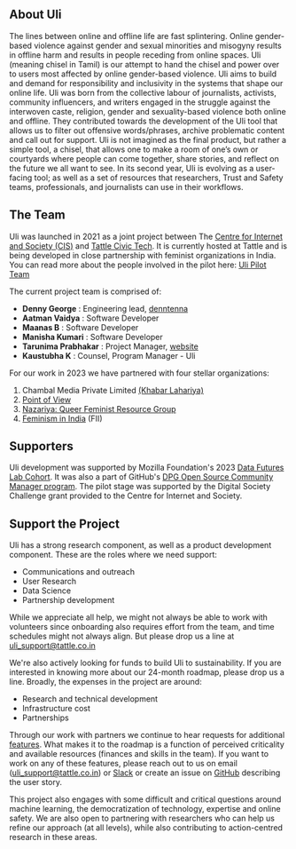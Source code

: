 
<ContentPageShell>

## About Uli

The lines between online and offline life are fast splintering. Online gender-based violence against gender and sexual minorities and misogyny results in offline harm and results in people receding from online spaces. Uli (meaning chisel in Tamil) is our attempt to hand the chisel and power over to users most affected by online gender-based violence. Uli aims to build and demand for responsibility and inclusivity in the systems that shape our online life.
Uli was born from the collective labour of journalists, activists, community influencers, and writers engaged in the struggle against the interwoven caste, religion, gender and sexuality-based violence both online and offline. They contributed towards the development of the Uli tool that allows us to filter out offensive words/phrases, archive problematic content and call out for support. Uli is not imagined as the final product, but rather a simple tool, a chisel, that allows one to make a room of one’s own or courtyards where people can come together, share stories, and reflect on the future we all want to see.
In its second year, Uli is evolving as a user-facing tool; as well as a set of resources that researchers, Trust and Safety teams, professionals, and journalists can use in their workflows.


## The Team

Uli was launched in 2021 as a joint project between The [Centre for Internet and Society (CIS)](https://cis-india.org/) and [Tattle Civic Tech](https://tattle.co.in/). It is currently hosted at Tattle and is being developed in close partnership with feminist organizations in India. You can read more about the people involved in the pilot here: [Uli Pilot Team](https://uli.tattle.co.in/team-2021/)

The current project team is comprised of:

  * **Denny George** : Engineering lead, [denntenna](https://denntenna.github.io/)
  * **Aatman Vaidya** : Software Developer
  * **Maanas B** : Software Developer
  * **Manisha Kumari** : Software Developer
  * **Tarunima Prabhakar** : Project Manager, [website](https://tarunima.com)
  * **Kaustubha K** : Counsel, Program Manager - Uli

For our work in 2023 we have partnered with four stellar organizations:

1. Chambal Media Private Limited [(Khabar Lahariya)](https://khabarlahariya.org/about-us/)
2. [Point of View](https://pointofview.org/)
3. [Nazariya: Queer Feminist Resource Group](https://thenazariyafoundation.org/)
4. [Feminism in India](https://feminisminindia.com/) (FII)

## Supporters

Uli development was supported by Mozilla Foundation's 2023 [Data Futures Lab Cohort](https://foundation.mozilla.org/en/blog/mozilla-welcomes-2023-data-futures-lab-cohort/). It was also a part of GitHub's [DPG Open Source Community Manager program](https://socialimpact.github.com/tech-for-social-good/dpg-open-source-community-manager-program). The pilot stage was supported by the Digital Society Challenge grant provided to the Centre for Internet and Society.

## Support the Project

Uli has a strong research component, as well as a product development component. These are the roles where we need support:
* Communications and outreach
* User Research
* Data Science
* Partnership development

While we appreciate all help, we might not always be able to work with volunteers since onboarding also requires effort from the team, and time schedules might not always align. But please drop us a line at uli_support@tattle.co.in

We're also actively looking for funds to build Uli to sustainability. If you are interested in knowing more about our 24-month roadmap, please drop us a line. Broadly, the expenses in the project are around:
- Research and technical development
- Infrastructure cost
- Partnerships

Through our work with partners we continue to hear requests for additional [features](https://docs.google.com/document/d/e/2PACX-1vQ29pzrZtFOxgb5yPgA1a-y_0LZbGRureUx0E0LZvRx2VgqANOYrAvDNuqYHQMpVcQPgH3ql-52YSu9/pub). What makes it to the roadmap is a function of perceived criticality and available resources (finances and skills in the team). If you want to work on any of these features, please reach out to us on email (uli_support@tattle.co.in) or [Slack](https://admin417477.typeform.com/to/nVuNyG) or create an issue on [GitHub](https://github.com/tattle-made/Uli/issues) describing the user story.

This project also engages with some difficult and critical questions around machine learning, the democratization of technology, expertise and online safety. We are also open to partnering with researchers who can help us refine our approach (at all levels), while also contributing to action-centred research in these areas.

</ContentPageShell>
